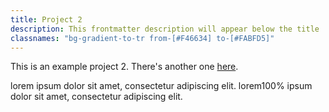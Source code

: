 ```yaml
---
title: Project 2
description: This frontmatter description will appear below the title
classnames: "bg-gradient-to-tr from-[#F46634] to-[#FABFD5]"
---
```


This is an example project 2. There's another one [here](/projects/project-3).

lorem ipsum dolor sit amet, consectetur adipiscing elit.
lorem100% ipsum dolor sit amet, consectetur adipiscing elit.
